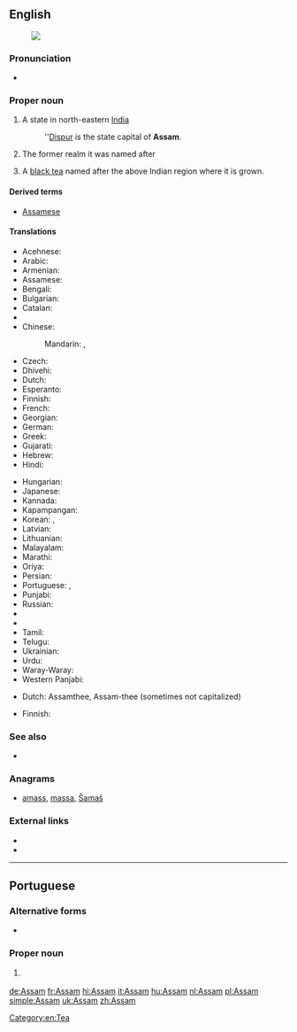 ==English==
[[Image:Assam in India (disputed hatched).svg|thumb|]]

===Pronunciation===
* {{IPA|/əˈsɒm/|lang=en}}

===Proper noun===
{{en-proper noun}}
# A state in north-eastern [[India]]
#: ''[[Dispur]] is the state capital of '''Assam'''.
# {{context|history|lang=en}} The former realm it was named after
# A [[black tea]] named after the above Indian region where it is grown.

====Derived terms====
* [[Assamese]]

====Translations====
{{trans-top|state in India}}
* Acehnese: {{t|ace|Assam}}
* Arabic: {{t|ar|أسام|m|tr='asām}}
* Armenian: {{t|hy|Ասսամ|tr=Assam}}
* Assamese: {{t|as|অসম|tr=ôxôm|sc=Beng|tr=asam}}
* Bengali: {{t|bn|আসাম|tr=Asam|sc=Beng|tr=āsām}}
* Bulgarian: {{t|bg|Асам|sc=Cyrl}}
* Catalan: {{t|ca|Assam}}
* {{trreq|hne}}
* Chinese:
*: Mandarin: {{t|cmn|阿薩密邦|sc=Hani}}, {{t|cmn|阿萨密邦|tr=Āsàmì-bāng|sc=Hani}}
* Czech: {{t|cs|Ásám|m}}
* Dhivehi: {{t|dv|އާސާމު|sc=Thaa|tr=‘āsāmu}}
* Dutch: {{t+|nl|Assam|n}}
* Esperanto: {{t|eo|Asamo}}
* Finnish: {{t|fi|Assam}}
* French: {{t+|fr|Assam|n}}
* Georgian: {{t|ka|ასამი|tr=asami|sc=Geor}}
* German: {{t+|de|Assam|n}}
* Greek: {{t+|el|Ασσάμ|f|tr=Assám}}
* Gujarati: {{t|gu|આસામ|tr=āsām|sc=Gujr}}
* Hebrew: {{t|he|אסאם|tr=}}
* Hindi: {{t|hi|आसाम|tr=āsām}}
{{trans-mid}}
* Hungarian: {{t+|hu|Asszám}}
* Japanese: {{t|ja|アッサム州|tr=Assamu-shū}}
* Kannada: {{t|kn|ಅಸ್ಸಾಂ|sc=Knda|tr=assāṁ}}
* Kapampangan: {{t|pam|Assam}}
* Korean: {{t|ko|아삼 주|tr=Asam ju|sc=Hang}}, {{t|ko|아삼|tr=Asam|sc=Hang}}
* Latvian: {{t|lv|Asama}}
* Lithuanian: {{t|lt|Asamas}}
* Malayalam: {{t+|ml|ആസാം|tr=āsām|sc=Mlym}}
* Marathi: {{t|mr|आसाम|tr=āsām|sc=Deva}}
* Oriya: {{t|or|ଆସାମ|tr=āsām|sc=Orya}}
* Persian: {{t|fa|آسام|tr=Âsâm|sc=fa-Arab}}
* Portuguese: {{t|pt|Assam}}, {{t|pt|Assã}}
* Punjabi: {{t|pa|ਅਸਾਮ|tr=asām|sc=Guru}}
* Russian: {{t|ru|Ассам|m|tr=Assám}}
* {{trreq|sat}}
* {{trreq|sip}}
* Tamil: {{t+|ta|அசாம்|tr=acām|sc=Taml}}
* Telugu: {{t+|te|అసోం|tr=asōṁ|sc=Telu}}
* Ukrainian: {{t|uk|Асса́м|m|sc=Cyrl}}
* Urdu: {{t|ur|آسام|tr=āsām}}
* Waray-Waray: {{t|war|Assam}}
* Western Panjabi: {{t+|pnb|آسام}}
{{trans-bottom}}

{{trans-top|black tea}}
* Dutch: Assamthee, Assam-thee (sometimes not capitalized)
{{trans-mid}}
* Finnish: {{t+|fi|tee|alt=Assam-tee}}
{{trans-bottom}}

===See also===
* {{list:states of India/en}}

===Anagrams===
* [[amass#English|amass]], [[massa#English|massa]], [[Šamaš#English|Šamaš]]

===External links===
* {{pedialite}}
* {{pedialite|Assam tea}}

[[Category:en:Tea]]

----

==Portuguese==

===Alternative forms===
* {{l/pt|Assã}}

===Proper noun===
{{pt-proper noun}}

# {{l/en|Assam}} {{gloss|state in India}}

[[de:Assam]]
[[fr:Assam]]
[[hi:Assam]]
[[it:Assam]]
[[hu:Assam]]
[[nl:Assam]]
[[pl:Assam]]
[[simple:Assam]]
[[uk:Assam]]
[[zh:Assam]]